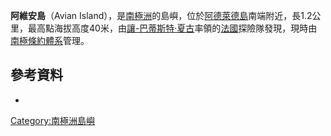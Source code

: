 {{Coord|67|46|S|68|54|W|source:GNIS|display=title}}

'''阿維安島'''（Avian Island），是[[南極洲|南極洲]]的島嶼，位於[[阿德萊德島|阿德萊德島]]南端附近，長1.2公里，最高點海拔高度40米，由[[讓-巴蒂斯特·夏古|讓-巴蒂斯特·夏古]]率領的[[法國|法國]]探險隊發現，現時由[[南極條約體系|南極條約體系]]管理。

==參考資料==
* {{usgs-gazetteer|id=774}}

{{DEFAULTSORT:Avian Island}}
[[Category:南極洲島嶼|Category:南極洲島嶼]]


{{AdelaideIsland-geo-stub}}